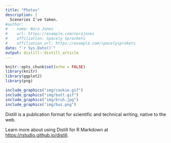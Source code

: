 ```yaml
---
title: "Photos"
description: |
  Sceneries I've taken.
#author:
#  - name: Nora Jones 
#    url: https://example.com/norajones
#    affiliation: Spacely Sprockets
#    affiliation_url: https://example.com/spacelysprokets
date: "`r Sys.Date()`"
output: distill::distill_article
---
```


```r
knitr::opts_chunk$set(echo = FALSE)
library(knitr)
library(ggplot2)
library(png)

```


```r
include_graphics("img/cookie.gif")
include_graphics("img/butt.gif")
include_graphics("img/bruh.jpg")
include_graphics("img/bus.png")

```

Distill is a publication format for scientific and technical writing, native to the web. 

Learn more about using Distill for R Markdown at <https://rstudio.github.io/distill>.





